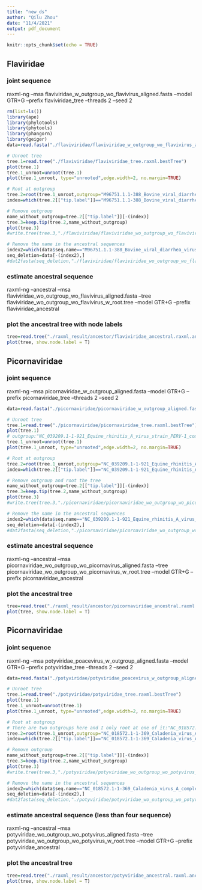 ```yaml
---
title: "new_ds"
author: "Qilu Zhou"
date: "11/4/2021"
output: pdf_document
---
```


```r
knitr::opts_chunk$set(echo = TRUE)
```



## Flaviridae

### joint sequence
raxml-ng --msa flaviviridae_w_outgroup_wo_flavivirus_aligned.fasta --model GTR+G --prefix flaviviridae_tree --threads 2 --seed 2

```r
rm(list=ls())
library(ape)
library(phylotools)
library(phytools)
library(phangorn)
library(geiger)
data=read.fasta("./flaviviridae/flaviviridae_w_outgroup_wo_flavivirus_aligned.fasta")

# Unroot tree
tree.1=read.tree("./flaviviridae/flaviviridae_tree.raxml.bestTree")
plot(tree.1)
tree.1_unroot=unroot(tree.1)
plot(tree.1_unroot, type="unrooted",edge.width=2, no.margin=TRUE)

# Root at outgroup
tree.2=root(tree.1_unroot,outgroup="M96751.1.1-388_Bovine_viral_diarrhea_virus_1-SD1_polyprotein_gene_complete_cds")
index=which(tree.2[["tip.label"]]=="M96751.1.1-388_Bovine_viral_diarrhea_virus_1-SD1_polyprotein_gene_complete_cds")

# Romove outgroup
name_without_outgroup=tree.2[["tip.label"]][-(index)]
tree.3=keep.tip(tree.2,name_without_outgroup)
plot(tree.3)
#write.tree(tree.3,"./flaviviridae/flaviviridae_wo_outgroup_wo_flavivirus_w_root.tree")

# Remove the name in the ancestral sequences
index2=which(data$seq.name=="M96751.1.1-388_Bovine_viral_diarrhea_virus_1-SD1_polyprotein_gene_complete_cds")
seq_deletion=data[-(index2),]
#dat2fasta(seq_deletion,"./flaviviridae/flaviviridae_wo_outgroup_wo_flavivirus_aligned.fasta")
```

### estimate ancestral sequence

raxml-ng --ancestral --msa flaviviridae_wo_outgroup_wo_flavivirus_aligned.fasta --tree flaviviridae_wo_outgroup_wo_flavivirus_w_root.tree --model GTR+G --prefix flaviviridae_ancestral

### plot the ancestral tree with node labels
```r
tree=read.tree("./raxml_result/ancestor/flaviviridae_ancestral.raxml.ancestralTree")
plot(tree, show.node.label = T)
```

## Picornaviridae

### joint sequence

raxml-ng --msa picornaviridae_w_outgroup_aligned.fasta --model GTR+G --prefix picornaviridae_tree --threads 2 --seed 2

```r
data=read.fasta("./picornaviridae/picornaviridae_w_outgroup_aligned.fasta")

# Unroot tree
tree.1=read.tree("./picornaviridae/picornaviridae_tree.raxml.bestTree")
plot(tree.1)
# outgroup:"NC_039209.1-1-921_Equine_rhinitis_A_virus_strain_PERV-1_complete_genome"
tree.1_unroot=unroot(tree.1)
plot(tree.1_unroot, type="unrooted",edge.width=2, no.margin=TRUE)

# Root at outgroup
tree.2=root(tree.1_unroot,outgroup="NC_039209.1-1-921_Equine_rhinitis_A_virus_strain_PERV-1_complete_genome")
index=which(tree.2[["tip.label"]]=="NC_039209.1-1-921_Equine_rhinitis_A_virus_strain_PERV-1_complete_genome")

# Remove outgroup and root the tree
name_without_outgroup=tree.2[["tip.label"]][-(index)]
tree.3=keep.tip(tree.2,name_without_outgroup)
plot(tree.3)
#write.tree(tree.3,"./picornaviridae/picornaviridae_wo_outgroup_wo_picornavirus_w_root.tree")

# Remove the name in the ancestral sequences
index2=which(data$seq.name=="NC_039209.1-1-921_Equine_rhinitis_A_virus_strain_PERV-1_complete_genome")
seq_deletion=data[-(index2),]
#dat2fasta(seq_deletion,"./picornaviridae/picornaviridae_wo_outgroup_wo_picornavirus_aligned.fasta")
```

### estimate ancestral sequence

raxml-ng --ancestral --msa picornaviridae_wo_outgroup_wo_picornavirus_aligned.fasta --tree picornaviridae_wo_outgroup_wo_picornavirus_w_root.tree --model GTR+G --prefix picornaviridae_ancestral

### plot the ancestral tree
```r
tree=read.tree("./raxml_result/ancestor/picornaviridae_ancestral.raxml.ancestralTree")
plot(tree, show.node.label = T)
```

## Picornaviridae

### joint sequence
raxml-ng --msa potyviridae_poacevirus_w_outgroup_aligned.fasta --model GTR+G --prefix potyviridae_tree --threads 2 --seed 2

```r
data=read.fasta("./potyviridae/potyviridae_poacevirus_w_outgroup_aligned.fasta")

# Unroot tree
tree.1=read.tree("./potyviridae/potyviridae_tree.raxml.bestTree")
plot(tree.1)
tree.1_unroot=unroot(tree.1)
plot(tree.1_unroot, type="unrooted",edge.width=2, no.margin=TRUE)

# Root at outgroup
# There are two outgroups here and I only root at one of it:"NC_018572.1-1-369_Caladenia_virus_A_complete_genome"
tree.2=root(tree.1_unroot,outgroup="NC_018572.1-1-369_Caladenia_virus_A_complete_genome")
index=which(tree.2[["tip.label"]]=="NC_018572.1-1-369_Caladenia_virus_A_complete_genome")

# Remove outgroup
name_without_outgroup=tree.2[["tip.label"]][-(index)]
tree.3=keep.tip(tree.2,name_without_outgroup)
plot(tree.3)
#write.tree(tree.3,"./potyviridae/potyviridae_wo_outgroup_wo_potyvirus_w_root.tree")

# Remove the name in the ancestral sequences
index2=which(data$seq.name=="NC_018572.1-1-369_Caladenia_virus_A_complete_genome")
seq_deletion=data[-(index2),]
#dat2fasta(seq_deletion,"./potyviridae/potyviridae_wo_outgroup_wo_potyvirus_aligned.fasta")
```

### estimate ancestral sequence (less than four sequence)
raxml-ng --ancestral --msa potyviridae_wo_outgroup_wo_potyvirus_aligned.fasta --tree potyviridae_wo_outgroup_wo_potyvirus_w_root.tree --model GTR+G --prefix potyviridae_ancestral

### plot the ancestral tree
```r
tree=read.tree("./raxml_result/ancestor/potyviridae_ancestral.raxml.ancestralTree")
plot(tree, show.node.label = T)
```